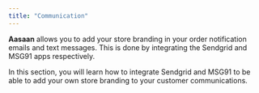 ```yaml
---
title: "Communication"
---
```


**Aasaan** allows you to add your store branding in your order notification emails and text messages. This is done by integrating the Sendgrid and MSG91 apps respectively.

In this section, you will learn how to integrate Sendgrid and MSG91 to be able to add your own store branding to your customer communications.
